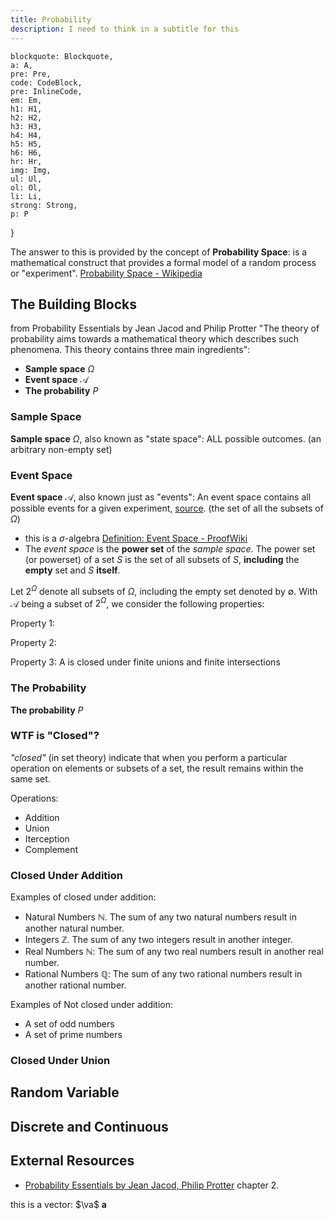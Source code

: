```yaml
---
title: Probability
description: I need to think in a subtitle for this
---
```


    blockquote: Blockquote,
    a: A,
    pre: Pre,
    code: CodeBlock,
    pre: InlineCode,
    em: Em,
    h1: H1,
    h2: H2,
    h3: H3,
    h4: H4,
    h5: H5,
    h6: H6,
    hr: Hr,
    img: Img,
    ul: Ul,
    ol: Ol,
    li: Li,
    strong: Strong,
    p: P
}


<Think
    note="How can we model a random process or 'experiment'? For example how can we define the process of throwing a die."
/>

The answer to this is provided by the concept of **Probability Space**: is a mathematical construct that provides a formal model of a random process or "experiment". [Probability Space - Wikipedia](https://en.wikipedia.org/wiki/Probability_space)

## The Building Blocks

from Probability Essentials by Jean Jacod and Philip Protter "The theory of probability aims towards a mathematical theory which describes such phenomena. This theory contains three main ingredients":
- **Sample space** $\Omega$
- **Event space** $\mathcal{A}$
- **The probability** $P$


### Sample Space

**Sample space** $\Omega$, also known as "state space": ALL possible outcomes. (an arbitrary non-empty set)

### Event Space

**Event space** $\mathcal{A}$, also known just as "events": An event space contains all possible events for a given experiment, [source](https://www.statisticshowto.com/event-space-probability/). (the set of all the subsets of $\Omega$)
- this is a $\sigma$-algebra [Definition: Event Space - ProofWiki](https://proofwiki.org/wiki/Definition:Event_Space#:~:text=The%20event%20space%20of%20E,a%20sigma%2Dalgebra%20on%20%CE%A9.)
- The *event space* is the **power set** of the *sample space*. The power set (or powerset) of a set $S$ is the set of all subsets of $S$, **including** the **empty** set and $S$ **itself**.

Let $2^\Omega$ denote all subsets of $\Omega$, including the empty set denoted by $\emptyset$. With $\mathcal{A}$ being a subset of $2^\Omega$, we consider the following properties:

Property 1:

<Equation
    formula="\emptyset \in \mathcal{A} \text{ and } \Omega \in \mathcal{A}"
    description="The empty-set and the sample space are part of the *event space*"
/>

Property 2:
<Equation
    formula="\text{If } A \in \mathcal{A} \text{ then } A^{c} \in \mathcal{A} \text{, where } A^{c} \text{ denotes the complement of } A"
    description="Property 2 of $\sigma$-algebra"
/>

Property 3:
A is closed under finite unions and finite intersections

### The Probability

**The probability** $P$


### WTF is "Closed"?

*"closed"* (in set theory) indicate that when you perform a particular operation on elements or subsets of a set, the result remains within the same set.

Operations:
- Addition
- Union
- Iterception
- Complement

### Closed Under Addition

Examples of closed under addition:
- Natural Numbers $\mathbb{N}$. The sum of any two natural numbers result in another natural number.
- Integers $\mathbb{Z}$. The sum of any two integers result in another integer.
- Real Numbers $\mathbb{N}$: The sum of any two real numbers result in another real number.
- Rational Numbers $\mathbb{Q}$: The sum of any two rational numbers result in another rational number.

Examples of Not closed under addition:
- A set of odd numbers
- A set of prime numbers

### Closed Under Union

## Random Variable

<Equation
    formula="X: \Omega \rightarrow \mathcal{T}"
    description="Definition of a random variable"
/>

## Discrete and Continuous

<Drawio
    file="probability.drawio"
    page="3"
/>

## External Resources

- [Probability Essentials by Jean Jacod, Philip Protter](https://link.springer.com/book/10.1007/978-3-642-55682-1) chapter 2.


this is a vector: $\va$ $\mathbf{a}$
